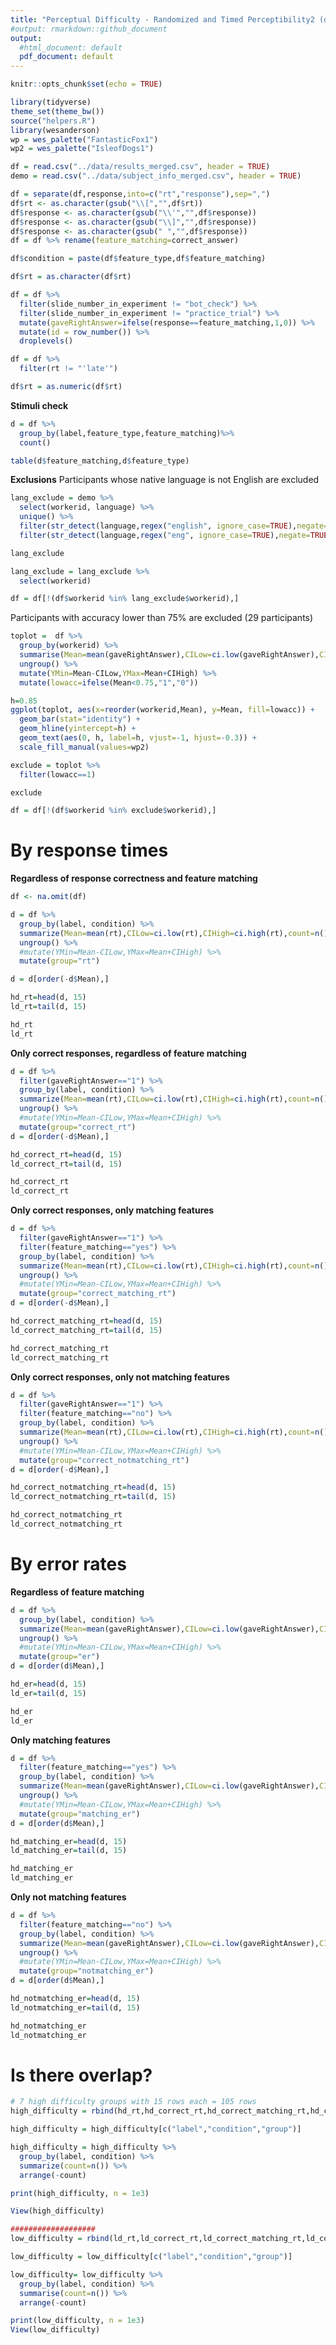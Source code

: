 ```yaml
---
title: "Perceptual Difficulty - Randomized and Timed Perceptibility2 (difficulty analysis)"
#output: rmarkdown::github_document
output:
  #html_document: default
  pdf_document: default
---
```


```r
knitr::opts_chunk$set(echo = TRUE)
```

```r
library(tidyverse)
theme_set(theme_bw())
source("helpers.R")
library(wesanderson)
wp = wes_palette("FantasticFox1")
wp2 = wes_palette("IsleofDogs1")

df = read.csv("../data/results_merged.csv", header = TRUE)
demo = read.csv("../data/subject_info_merged.csv", header = TRUE)

df = separate(df,response,into=c("rt","response"),sep=",")
df$rt <- as.character(gsub("\\[","",df$rt))
df$response <- as.character(gsub("\\'","",df$response))
df$response <- as.character(gsub("\\]","",df$response))
df$response <- as.character(gsub(" ","",df$response))
df = df %>% rename(feature_matching=correct_answer)

df$condition = paste(df$feature_type,df$feature_matching)

df$rt = as.character(df$rt)

df = df %>%
  filter(slide_number_in_experiment != "bot_check") %>%
  filter(slide_number_in_experiment != "practice_trial") %>%
  mutate(gaveRightAnswer=ifelse(response==feature_matching,1,0)) %>%
  mutate(id = row_number()) %>%
  droplevels()

df = df %>%
  filter(rt != "'late'")

df$rt = as.numeric(df$rt)

```

**Stimuli check** 
```r
d = df %>%
  group_by(label,feature_type,feature_matching)%>%
  count()

table(d$feature_matching,d$feature_type)
```

**Exclusions**
Participants whose native language is not English are excluded
```r
lang_exclude = demo %>%
  select(workerid, language) %>%
  unique() %>%
  filter(str_detect(language,regex("english", ignore_case=TRUE),negate=TRUE)) %>%
  filter(str_detect(language,regex("eng", ignore_case=TRUE),negate=TRUE))

lang_exclude

lang_exclude = lang_exclude %>%
  select(workerid)

df = df[!(df$workerid %in% lang_exclude$workerid),]
```

Participants with accuracy lower than 75% are excluded (29 participants)
```r
toplot =  df %>%
  group_by(workerid) %>%
  summarise(Mean=mean(gaveRightAnswer),CILow=ci.low(gaveRightAnswer),CIHigh=ci.high(gaveRightAnswer)) %>%
  ungroup() %>%
  mutate(YMin=Mean-CILow,YMax=Mean+CIHigh) %>%
  mutate(lowacc=ifelse(Mean<0.75,"1","0"))

h=0.85
ggplot(toplot, aes(x=reorder(workerid,Mean), y=Mean, fill=lowacc)) +
  geom_bar(stat="identity") +
  geom_hline(yintercept=h) +
  geom_text(aes(0, h, label=h, vjust=-1, hjust=-0.3)) +
  scale_fill_manual(values=wp2)

exclude = toplot %>%
  filter(lowacc==1)

exclude

df = df[!(df$workerid %in% exclude$workerid),]
```

# By response times

**Regardless of response correctness and feature matching**
```r
df <- na.omit(df)

d = df %>%
  group_by(label, condition) %>%
  summarize(Mean=mean(rt),CILow=ci.low(rt),CIHigh=ci.high(rt),count=n()) %>%
  ungroup() %>%
  #mutate(YMin=Mean-CILow,YMax=Mean+CIHigh) %>%
  mutate(group="rt")

d = d[order(-d$Mean),]

hd_rt=head(d, 15)
ld_rt=tail(d, 15)

hd_rt
ld_rt
```

**Only correct responses, regardless of feature matching**
```r
d = df %>%
  filter(gaveRightAnswer=="1") %>%
  group_by(label, condition) %>%
  summarize(Mean=mean(rt),CILow=ci.low(rt),CIHigh=ci.high(rt),count=n()) %>%
  ungroup() %>%
  #mutate(YMin=Mean-CILow,YMax=Mean+CIHigh) %>%
  mutate(group="correct_rt")
d = d[order(-d$Mean),]

hd_correct_rt=head(d, 15)
ld_correct_rt=tail(d, 15)

hd_correct_rt
ld_correct_rt
```
**Only correct responses, only matching features**
```r
d = df %>%
  filter(gaveRightAnswer=="1") %>%
  filter(feature_matching=="yes") %>%
  group_by(label, condition) %>%
  summarize(Mean=mean(rt),CILow=ci.low(rt),CIHigh=ci.high(rt),count=n()) %>%
  ungroup() %>%
  #mutate(YMin=Mean-CILow,YMax=Mean+CIHigh) %>%
  mutate(group="correct_matching_rt")
d = d[order(-d$Mean),]

hd_correct_matching_rt=head(d, 15)
ld_correct_matching_rt=tail(d, 15)

hd_correct_matching_rt
ld_correct_matching_rt
```
**Only correct responses, only not matching features**
```r
d = df %>%
  filter(gaveRightAnswer=="1") %>%
  filter(feature_matching=="no") %>%
  group_by(label, condition) %>%
  summarize(Mean=mean(rt),CILow=ci.low(rt),CIHigh=ci.high(rt),count=n()) %>%
  ungroup() %>%
  #mutate(YMin=Mean-CILow,YMax=Mean+CIHigh) %>%
  mutate(group="correct_notmatching_rt")
d = d[order(-d$Mean),]

hd_correct_notmatching_rt=head(d, 15)
ld_correct_notmatching_rt=tail(d, 15)

hd_correct_notmatching_rt
ld_correct_notmatching_rt
```

# By error rates

**Regardless of feature matching**
```r
d = df %>%
  group_by(label, condition) %>%
  summarize(Mean=mean(gaveRightAnswer),CILow=ci.low(gaveRightAnswer),CIHigh=ci.high(gaveRightAnswer),count=n()) %>%
  ungroup() %>%
  #mutate(YMin=Mean-CILow,YMax=Mean+CIHigh) %>%
  mutate(group="er")
d = d[order(d$Mean),]

hd_er=head(d, 15)
ld_er=tail(d, 15)

hd_er
ld_er
```
**Only matching features**
```r
d = df %>%
  filter(feature_matching=="yes") %>%
  group_by(label, condition) %>%
  summarize(Mean=mean(gaveRightAnswer),CILow=ci.low(gaveRightAnswer),CIHigh=ci.high(gaveRightAnswer),count=n()) %>%
  ungroup() %>%
  #mutate(YMin=Mean-CILow,YMax=Mean+CIHigh) %>%
  mutate(group="matching_er")
d = d[order(d$Mean),]

hd_matching_er=head(d, 15)
ld_matching_er=tail(d, 15)

hd_matching_er
ld_matching_er
```
**Only not matching features**
```r
d = df %>%
  filter(feature_matching=="no") %>%
  group_by(label, condition) %>%
  summarize(Mean=mean(gaveRightAnswer),CILow=ci.low(gaveRightAnswer),CIHigh=ci.high(gaveRightAnswer),count=n()) %>%
  ungroup() %>%
  #mutate(YMin=Mean-CILow,YMax=Mean+CIHigh) %>%
  mutate(group="notmatching_er")
d = d[order(d$Mean),]

hd_notmatching_er=head(d, 15)
ld_notmatching_er=tail(d, 15)

hd_notmatching_er
ld_notmatching_er
```

# Is there overlap?
```r
# 7 high difficulty groups with 15 rows each = 105 rows
high_difficulty = rbind(hd_rt,hd_correct_rt,hd_correct_matching_rt,hd_correct_notmatching_rt,hd_er,hd_matching_er,hd_notmatching_er)

high_difficulty = high_difficulty[c("label","condition","group")]

high_difficulty = high_difficulty %>%
  group_by(label, condition) %>%
  summarize(count=n()) %>%
  arrange(-count)

print(high_difficulty, n = 1e3)

View(high_difficulty)

###################
low_difficulty = rbind(ld_rt,ld_correct_rt,ld_correct_matching_rt,ld_correct_notmatching_rt,ld_er,ld_matching_er,ld_notmatching_er)

low_difficulty = low_difficulty[c("label","condition","group")]

low_difficulty= low_difficulty %>%
  group_by(label, condition) %>%
  summarise(count=n()) %>%
  arrange(-count)

print(low_difficulty, n = 1e3)
View(low_difficulty)
```
